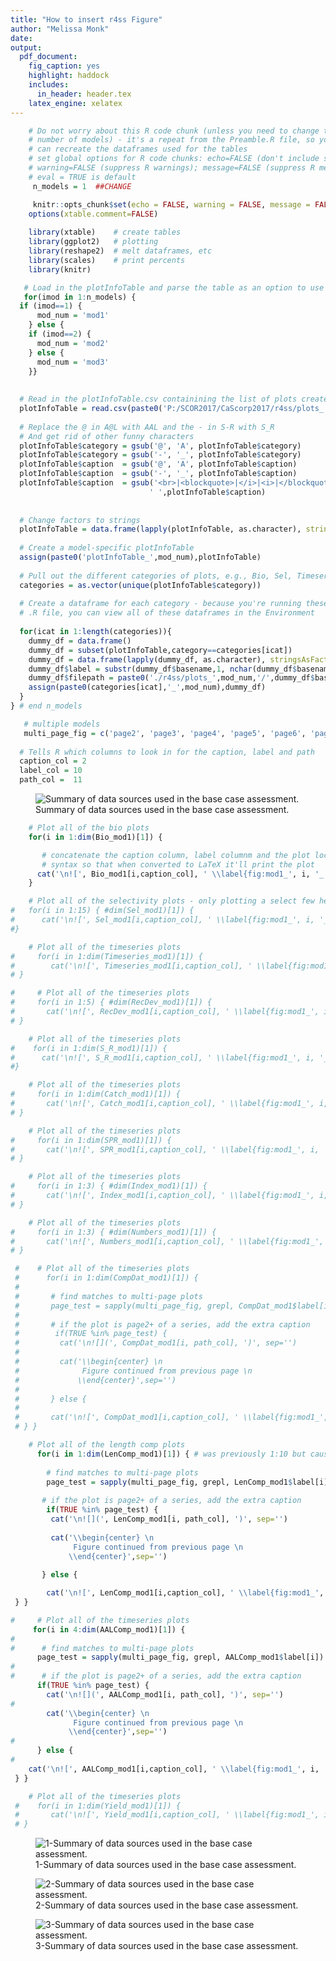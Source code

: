 ```yaml
---
title: "How to insert r4ss Figure"
author: "Melissa Monk"
date: 
output: 
  pdf_document:
    fig_caption: yes
    highlight: haddock
    includes:
      in_header: header.tex
    latex_engine: xelatex
---
```


<!-- 
This script contains options for including figures produced by r4ss.
Option 1: Insert a figure using R markdown syntax and the name of the figure

Option 2: Insert a figure using R makrdown syntax and the figure number 
          from plotInfoTable.  If the figure location within plotInfoTable
          changes with a new run, the figure will also change.
          
Option 3: Insert a series of figures from an R code chunk.  I've parsed the 
          plotInfoTable into smaller tables by category (Bio, Sel, Catch, etc.)
          This is done in Preamble.R and you can view each table in the Global
          Environment. Currently these are all set up for model one (mod1). If you
          have multiple models you'll just copy the code to the correct place in 
          the document and change mod1 to the appropriate model number.
          
          I have set up the labels for these plots to be numbered.  For example, label
          fig:mod1_1_bio1_sizeatage, indicates this is a figure from model 1 (fig:mod1)
          and the next number (1 in this case) is the first plot from the Bio dataframe.
          You can print them all here in this document and then reference the labels 
          (printed by each figure) to decide which plots to include in the final document 
          before you copy the R code chunk to Assessment_template.  To reference a figure
          in the text, use the label or the plot location, either \ref(fig:mod1_1_bio1_sizeatage)
          or \ref{paste0(fig:mod1_1_', Bio_mod1[1,9])} where you've replaced the 'i's' with 
          the correct number.  The latter option is less intuitive when you're writine the 
          document and referecing figures.
          
          You can also print a series of plots and if a plot has multiple pages, only the first
          in the series will have the figure number and caption.
          
          Downfall to this option: you can either add code to change the caption,
          or change the caption in the plotInfoTable .csv if you don't like the 
          default, which will overwrite each time you run the Parse_r4ss_plotInfoTable.R 
          script within the 0-Run_r4ss_plots.R script, which should really be once with a
          final model...

Option 4: Insert two plots where you have a page1 and page2 and want the same
          caption (sort of a hack, but it works!)

You'll copy the code chunks from this file into the Assessment_template.Rmd to insert the figures.

To reference these figures in the document, use label created for each plot.
-->

```r
    # Do not worry about this R code chunk (unless you need to change the 
    # number of models) - it's a repeat from the Preamble.R file, so you 
    # can recreate the dataframes used for the tables
    # set global options for R code chunks: echo=FALSE (don't include source code); 
    # warning=FALSE (suppress R warnings); message=FALSE (suppress R messages)
    # eval = TRUE is default
     n_models = 1  ##CHANGE   

     knitr::opts_chunk$set(echo = FALSE, warning = FALSE, message = FALSE)
    options(xtable.comment=FALSE)
    
    library(xtable)    # create tables
    library(ggplot2)   # plotting
    library(reshape2)  # melt dataframes, etc
    library(scales)    # print percents
    library(knitr)

   # Load in the plotInfoTable and parse the table as an option to use for figures
   for(imod in 1:n_models) {
  if (imod==1) {
      mod_num = 'mod1'
    } else {
    if (imod==2) {
      mod_num = 'mod2'
    } else {
      mod_num = 'mod3'
    }}
  
  
  # Read in the plotInfoTable.csv containining the list of plots created from r4SS
  plotInfoTable = read.csv(paste0('P:/SCOR2017/CaScorp2017/r4ss/plots_',mod_num,'/plotInfoTable_',mod_num,'_final.csv'))
  
  # Replace the @ in A@L with AAL and the - in S-R with S_R
  # And get rid of other funny characters
  plotInfoTable$category = gsub('@', 'A', plotInfoTable$category)
  plotInfoTable$category = gsub('-', '_', plotInfoTable$category)
  plotInfoTable$caption  = gsub('@', 'A', plotInfoTable$caption)
  plotInfoTable$caption  = gsub('-', '_', plotInfoTable$caption)
  plotInfoTable$caption  = gsub('<br>|<blockquote>|</i>|<i>|</blockquote>', 
                               ' ',plotInfoTable$caption)
 
   
  # Change factors to strings
  plotInfoTable = data.frame(lapply(plotInfoTable, as.character), stringsAsFactors=FALSE)
  
  # Create a model-specific plotInfoTable
  assign(paste0('plotInfoTable_',mod_num),plotInfoTable)
  
  # Pull out the different categories of plots, e.g., Bio, Sel, Timeseries, etc
  categories = as.vector(unique(plotInfoTable$category))
  
  # Create a dataframe for each category - because you're running these from a 
  # .R file, you can view all of these dataframes in the Environment
  
  for(icat in 1:length(categories)){
    dummy_df = data.frame()
    dummy_df = subset(plotInfoTable,category==categories[icat])
    dummy_df = data.frame(lapply(dummy_df, as.character), stringsAsFactors=FALSE)
    dummy_df$label = substr(dummy_df$basename,1, nchar(dummy_df$basename)-4)
    dummy_df$filepath = paste0('./r4ss/plots_',mod_num,'/',dummy_df$basename)
    assign(paste0(categories[icat],'_',mod_num),dummy_df)
  }
} # end n_models

   # multiple models
   multi_page_fig = c('page2', 'page3', 'page4', 'page5', 'page6', 'page7')
  
  # Tells R which columns to look in for the caption, label and path 
  caption_col = 2
  label_col = 10
  path_col =  11

```



<!--========================================================================-->
<!-- Option 1: type out the code for a figure using the filename -->
<!-- YOU CANNOT USE EXTRA SPACES OR CARRIAGE RETURNS WITHIN THR IMAGE CODE
     You will have to change the directory here if you don't have the template
     in C:/Assessment_template (only for running the examples)



![Summary of data sources used in the base case assessment. \label{fig:data_plot}](C:/Assessment_template/r4ss/plots_mod1/data_plot.png)

<!-- Plots have to be the same directory, or a subdirectory of the .Rmd file
     Copy the below code to the Assessment_template.Rmd document to use  -->
     
![Summary of data sources used in the base case assessment. \label{fig:data_plot}](r4ss/plots_mod1/data_plot.png)





<!--========================================================================-->
<!-- Option 2: Call a plot using the plot number from the plotInfoTable.csv -->


<!-- Here we are calling the full file path name so we don't have the same directory
     issue as above.  You can either use the caption provided by plotInfoTable or replace
     it with your own.  Both options are shown.
     
     The danger in using the plotInfoTable to produce these figures, is that if the 
     figures change position in the file due to a new run, they will all shift...


![`r plotInfoTable_mod1[25,caption_col]` \label{`r paste0('fig:mod1_', plotInfoTable_mod1[25,5])`}](`r plotInfoTable_mod1[25,1]`)

![Writing my own caption. \label{`r paste0('fig:mod1_', plotInfoTable_mod1[25,5])`}](`r plotInfoTable_mod1[25,1]`)



<!--========================================================================-->
<!-- Option 3: Pull multiple figures at once from plotInfoTable using R 
               code chunks. I've parsed the plotInfoTable into the 14 dataframes,
               one each for of the plot types, e.g., biology, selectivity
               You can include about 15 plots in one loop, before LaTeX complains
               about too many floats
               
               R chunks are commented out so you can run them one by one.


<!-- Biology (Bio) r4ss plots --------------------------------------------- -->
```r
    # Plot all of the bio plots
    for(i in 1:dim(Bio_mod1)[1]) {

       # concatenate the caption column, label columnm and the plot location into the r Markdown
       # syntax so that when converted to LaTeX it'll print the plot
      cat('\n![', Bio_mod1[i,caption_col], ' \\label{fig:mod1_', i, '_', Bio_mod1[i,label_col], '}](', Bio_mod1[i, path_col], ')\n', sep='')
    }

```

\FloatBarrier

<!-- Selectivity (Sel) r4ss plots ----------------------------------------- -->
```r
    # Plot all of the selectivity plots - only plotting a select few here
#   for(i in 1:15) { #dim(Sel_mod1)[1]) {
#      cat('\n![', Sel_mod1[i,caption_col], ' \\label{fig:mod1_', i, '_', Sel_mod1[i, label_col], '}](', Sel_mod1[i, path_col], ')\n', sep='')
#}
```

\FloatBarrier

<!-- Timeseries r4ss plots ------------------------------------------------ -->
```r
    # Plot all of the timeseries plots
#     for(i in 1:dim(Timeseries_mod1)[1]) {
#        cat('\n![', Timeseries_mod1[i,caption_col], ' \\label{fig:mod1_', i, '_', Timeseries_mod1[i, label_col], '}](', Timeseries_mod1[i, path_col], ')\n', sep='')
# }
```
\FloatBarrier

<!-- Recruitment deviations (RecDev) r4ss plots --------------------------- -->
```r
#     # Plot all of the timeseries plots
#     for(i in 1:5) { #dim(RecDev_mod1)[1]) {
#       cat('\n![', RecDev_mod1[i,caption_col], ' \\label{fig:mod1_', i, '_', RecDev_mod1[i, label_col], '}](', RecDev_mod1[i, path_col], ')\n', sep='')
# }
```
\FloatBarrier

<!-- Stock-recuitment (S_R) r4ss plots ------------------------------------ -->
```r
    # Plot all of the timeseries plots
#    for(i in 1:dim(S_R_mod1)[1]) {
#      cat('\n![', S_R_mod1[i,caption_col], ' \\label{fig:mod1_', i, '_', S_R_mod1[i, label_col], '}](', S_R_mod1[i, path_col], ')\n', sep='')
#}
```

\FloatBarrier

<!-- Catch (Catch) r4ss plots --------------------------------------------- -->
```r
    # Plot all of the timeseries plots
#     for(i in 1:dim(Catch_mod1)[1]) {
#       cat('\n![', Catch_mod1[i,caption_col], ' \\label{fig:mod1_', i, '_', Catch_mod1[i, label_col], '}](', Catch_mod1[i, path_col], ')\n', sep='')
# }
```

\FloatBarrier

<!-- Spawning Potential Ratio (SPR) r4ss plots ---------------------------- -->
```r
    # Plot all of the timeseries plots
#     for(i in 1:dim(SPR_mod1)[1]) {
#       cat('\n![', SPR_mod1[i,caption_col], ' \\label{fig:mod1_', i, '_', SPR_mod1[i, label_col], '}](', SPR_mod1[i, path_col], ')\n', sep='')
# }
```

\FloatBarrier

<!-- Indices of Abundance (Index) r4ss plots ------------------------------ -->
```r
    # Plot all of the timeseries plots
#     for(i in 1:3) { #dim(Index_mod1)[1]) {
#       cat('\n![', Index_mod1[i,caption_col], ' \\label{fig:mod1_', i, '_', Index_mod1[i, label_col], '}](', Index_mod1[i, path_col], ')\n', sep='')
# }
```

\FloatBarrier

<!-- Numbers at age/length (Numbers) r4ss plots ---------------------------- -->
```r
    # Plot all of the timeseries plots
#     for(i in 1:3) { #dim(Numbers_mod1)[1]) {
#       cat('\n![', Numbers_mod1[i,caption_col], ' \\label{fig:mod1_', i, '_', Numbers_mod1[i, label_col], '}](', Numbers_mod1[i, pah_col], ')\n', sep='')
# }
```

\FloatBarrier

<!-- Composition (CompDat) r4ss plots -------------------------------------- -->
```r
 #    # Plot all of the timeseries plots
 #      for(i in 1:dim(CompDat_mod1)[1]) {
 # 
 #       # find matches to multi-page plots
 #       page_test = sapply(multi_page_fig, grepl, CompDat_mod1$label[i])
 #       
 #       # if the plot is page2+ of a series, add the extra caption
 #        if(TRUE %in% page_test) {
 #         cat('\n![](', CompDat_mod1[i, path_col], ')', sep='')
 #      
 #         cat('\\begin{center} \n
 #              Figure continued from previous page \n
 #             \\end{center}',sep='')
 #       
 #       } else {
 # 
 #       cat('\n![', CompDat_mod1[i,caption_col], ' \\label{fig:mod1_', i, '_', CompDat_mod1[i, label_col], '}](', CompDat_mod1[i, path_col], ')\n', sep='')
 # } }
```

\FloatBarrier

<!-- Length Composition (LenComp) r4ss plots ------------------------------- -->
```r
    # Plot all of the length comp plots
      for(i in 1:dim(LenComp_mod1)[1]) { # was previously 1:10 but caused error due to no 10th figure
       
        # find matches to multi-page plots
        page_test = sapply(multi_page_fig, grepl, LenComp_mod1$label[i])
       
       # if the plot is page2+ of a series, add the extra caption
        if(TRUE %in% page_test) {
         cat('\n![](', LenComp_mod1[i, path_col], ')', sep='')
      
         cat('\\begin{center} \n
              Figure continued from previous page \n
             \\end{center}',sep='')
       
       } else {

        cat('\n![', LenComp_mod1[i,caption_col], ' \\label{fig:mod1_', i, '_', LenComp_mod1[i, label_col], '}](', LenComp_mod1[i, path_col], ')\n', sep='')
 } }
```

\FloatBarrier

<!-- Age at Length Composition (AALComp) r4ss plots ------------------------ -->
```r
#     # Plot all of the timeseries plots
     for(i in 4:dim(AALComp_mod1)[1]) {
#         
#      # find matches to multi-page plots
      page_test = sapply(multi_page_fig, grepl, AALComp_mod1$label[i])
#      
#      # if the plot is page2+ of a series, add the extra caption
      if(TRUE %in% page_test) {
        cat('\n![](', AALComp_mod1[i, path_col], ')', sep='')
#       
        cat('\\begin{center} \n
              Figure continued from previous page \n
             \\end{center}',sep='')
#        
      } else {
#      
    cat('\n![', AALComp_mod1[i,caption_col], ' \\label{fig:mod1_', i, '_', AALComp_mod1[i, label_col], '}](', AALComp_mod1[i, path_col], ')\n', sep='')
 } }
```

\FloatBarrier

<!-- Yield (Yield) r4ss plots --------------------------------------------- -->
```r
    # Plot all of the timeseries plots
 #    for(i in 1:dim(Yield_mod1)[1]) {
 #       cat('\n![', Yield_mod1[i,caption_col], ' \\label{fig:mod1_', i, '_', Yield_mod1[i, label_col], '}](', Yield_mod1[i, path_col], ')\n', sep='')
 # }
```

<!--========================================================================-->
<!-- Option 4: Figures with multiple pages and one caption
     This is a hack....Pretend that there are 2 pages of data_plots...
     LaTeX will ignore a figure inserted via R markdown if there is not a blank
     line on either side.  It will not be a float and will not have a catpion.
     Here, I've added the centered text "Figure continued from previous page" that 
     will appear as text after the caption.  You can then continue on plotting.  
     You can see if we add another plot after this, the figure numbering continues
     normally.
     
     If you wish to to this, you will have to insert the text using the plot
     names, as I have here, or using the plotInfoTable index.
-->

![1-Summary of data sources used in the base case assessment. \label{fig:data_plot}](C:/Assessment_template/r4ss/plots_mod1/data_plot.png)

![2-Summary of data sources used in the base case assessment. \label{fig:data_plot}](C:/Assessment_template/r4ss/plots_mod1/data_plot.png)
\begin{center}
Figure continued from previous page
\end{center}

![3-Summary of data sources used in the base case assessment. \label{fig:data_plot}](C:/Assessment_template/r4ss/plots_mod1/data_plot.png)


